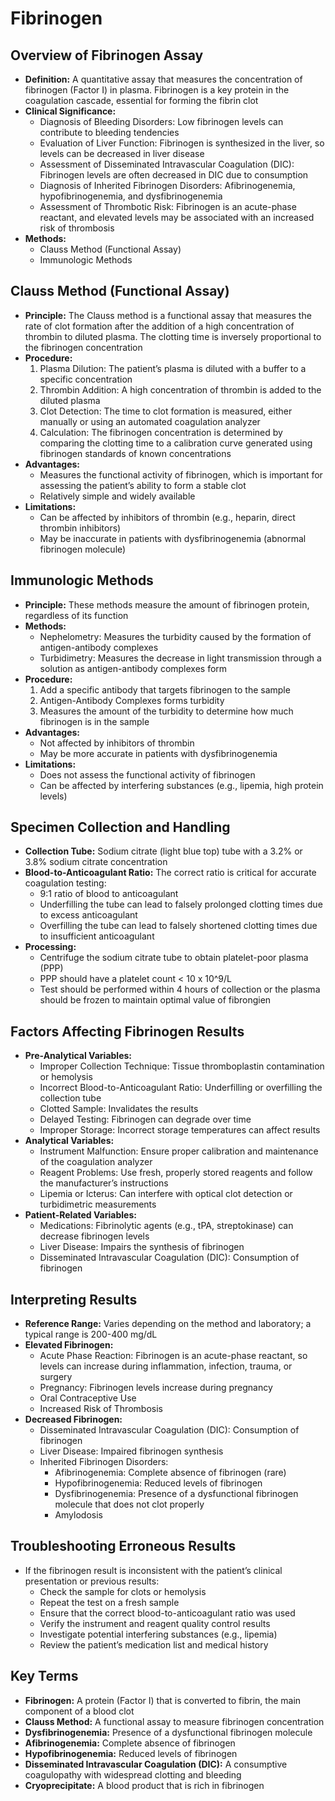 # Fibrinogen {-}

## **Overview of Fibrinogen Assay** {-}

*   **Definition:** A quantitative assay that measures the concentration of fibrinogen (Factor I) in plasma. Fibrinogen is a key protein in the coagulation cascade, essential for forming the fibrin clot
*   **Clinical Significance:**
    *   Diagnosis of Bleeding Disorders: Low fibrinogen levels can contribute to bleeding tendencies
    *   Evaluation of Liver Function: Fibrinogen is synthesized in the liver, so levels can be decreased in liver disease
    *   Assessment of Disseminated Intravascular Coagulation (DIC): Fibrinogen levels are often decreased in DIC due to consumption
    *   Diagnosis of Inherited Fibrinogen Disorders: Afibrinogenemia, hypofibrinogenemia, and dysfibrinogenemia
    *   Assessment of Thrombotic Risk: Fibrinogen is an acute-phase reactant, and elevated levels may be associated with an increased risk of thrombosis
*   **Methods:**
    *   Clauss Method (Functional Assay)
    *   Immunologic Methods

## **Clauss Method (Functional Assay)** {-}

*   **Principle:** The Clauss method is a functional assay that measures the rate of clot formation after the addition of a high concentration of thrombin to diluted plasma. The clotting time is inversely proportional to the fibrinogen concentration
*   **Procedure:**
    1.  Plasma Dilution: The patient's plasma is diluted with a buffer to a specific concentration
    2.  Thrombin Addition: A high concentration of thrombin is added to the diluted plasma
    3.  Clot Detection: The time to clot formation is measured, either manually or using an automated coagulation analyzer
    4.  Calculation: The fibrinogen concentration is determined by comparing the clotting time to a calibration curve generated using fibrinogen standards of known concentrations
*   **Advantages:**
    *   Measures the functional activity of fibrinogen, which is important for assessing the patient's ability to form a stable clot
    *   Relatively simple and widely available
*   **Limitations:**
    *   Can be affected by inhibitors of thrombin (e.g., heparin, direct thrombin inhibitors)
    *   May be inaccurate in patients with dysfibrinogenemia (abnormal fibrinogen molecule)

## **Immunologic Methods** {-}

*   **Principle:** These methods measure the amount of fibrinogen protein, regardless of its function
*   **Methods:**
    *   Nephelometry: Measures the turbidity caused by the formation of antigen-antibody complexes
    *   Turbidimetry: Measures the decrease in light transmission through a solution as antigen-antibody complexes form
*   **Procedure:**
    1.  Add a specific antibody that targets fibrinogen to the sample
    2.  Antigen-Antibody Complexes forms turbidity
    3.  Measures the amount of the turbidity to determine how much fibrinogen is in the sample
*   **Advantages:**
    *   Not affected by inhibitors of thrombin
    *   May be more accurate in patients with dysfibrinogenemia
*   **Limitations:**
    *   Does not assess the functional activity of fibrinogen
    *   Can be affected by interfering substances (e.g., lipemia, high protein levels)

## **Specimen Collection and Handling** {-}

*   **Collection Tube:** Sodium citrate (light blue top) tube with a 3.2% or 3.8% sodium citrate concentration
*   **Blood-to-Anticoagulant Ratio:** The correct ratio is critical for accurate coagulation testing:
    *   9:1 ratio of blood to anticoagulant
    *   Underfilling the tube can lead to falsely prolonged clotting times due to excess anticoagulant
    *   Overfilling the tube can lead to falsely shortened clotting times due to insufficient anticoagulant
*   **Processing:**
    *   Centrifuge the sodium citrate tube to obtain platelet-poor plasma (PPP)
    *   PPP should have a platelet count < 10 x 10^9/L
    *   Test should be performed within 4 hours of collection or the plasma should be frozen to maintain optimal value of fibrongien

## **Factors Affecting Fibrinogen Results** {-}

*   **Pre-Analytical Variables:**
    *   Improper Collection Technique: Tissue thromboplastin contamination or hemolysis
    *   Incorrect Blood-to-Anticoagulant Ratio: Underfilling or overfilling the collection tube
    *   Clotted Sample: Invalidates the results
    *   Delayed Testing: Fibrinogen can degrade over time
    *   Improper Storage: Incorrect storage temperatures can affect results
*   **Analytical Variables:**
    *   Instrument Malfunction: Ensure proper calibration and maintenance of the coagulation analyzer
    *   Reagent Problems: Use fresh, properly stored reagents and follow the manufacturer's instructions
    *   Lipemia or Icterus: Can interfere with optical clot detection or turbidimetric measurements
*   **Patient-Related Variables:**
    *   Medications: Fibrinolytic agents (e.g., tPA, streptokinase) can decrease fibrinogen levels
    *   Liver Disease: Impairs the synthesis of fibrinogen
    *   Disseminated Intravascular Coagulation (DIC): Consumption of fibrinogen

## **Interpreting Results** {-}

*   **Reference Range:** Varies depending on the method and laboratory; a typical range is 200-400 mg/dL
*   **Elevated Fibrinogen:**
    *   Acute Phase Reaction: Fibrinogen is an acute-phase reactant, so levels can increase during inflammation, infection, trauma, or surgery
    *   Pregnancy: Fibrinogen levels increase during pregnancy
    *   Oral Contraceptive Use
    *   Increased Risk of Thrombosis
*   **Decreased Fibrinogen:**
    *   Disseminated Intravascular Coagulation (DIC): Consumption of fibrinogen
    *   Liver Disease: Impaired fibrinogen synthesis
    *   Inherited Fibrinogen Disorders:
        *   Afibrinogenemia: Complete absence of fibrinogen (rare)
        *   Hypofibrinogenemia: Reduced levels of fibrinogen
        *   Dysfibrinogenemia: Presence of a dysfunctional fibrinogen molecule that does not clot properly
        *   Amylodosis

## **Troubleshooting Erroneous Results** {-}

*   If the fibrinogen result is inconsistent with the patient's clinical presentation or previous results:
    *   Check the sample for clots or hemolysis
    *   Repeat the test on a fresh sample
    *   Ensure that the correct blood-to-anticoagulant ratio was used
    *   Verify the instrument and reagent quality control results
    *   Investigate potential interfering substances (e.g., lipemia)
    *   Review the patient's medication list and medical history

## **Key Terms** {-}

*   **Fibrinogen:** A protein (Factor I) that is converted to fibrin, the main component of a blood clot
*   **Clauss Method:** A functional assay to measure fibrinogen concentration
*   **Dysfibrinogenemia:** Presence of a dysfunctional fibrinogen molecule
*   **Afibrinogenemia:** Complete absence of fibrinogen
*   **Hypofibrinogenemia:** Reduced levels of fibrinogen
*   **Disseminated Intravascular Coagulation (DIC):** A consumptive coagulopathy with widespread clotting and bleeding
*   **Cryoprecipitate:** A blood product that is rich in fibrinogen
